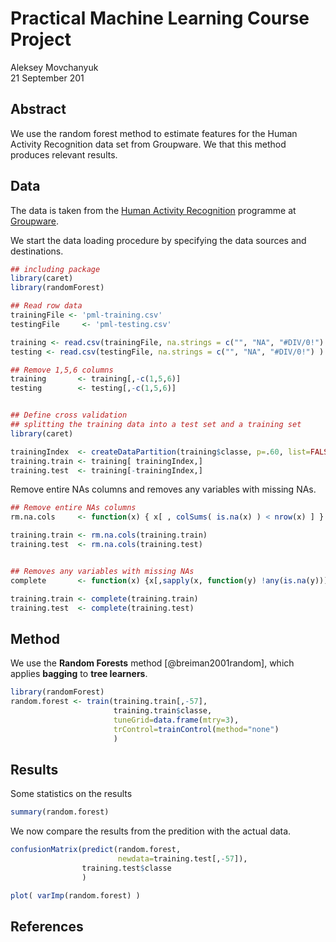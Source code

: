 Practical Machine Learning Course Project
========================================================
Aleksey Movchanyuk  
21 September 201


## Abstract
We use the random forest method to estimate features for the Human Activity Recognition data set from Groupware. We that this method produces relevant results.


## Data
The data is taken from the [Human Activity Recognition](http://groupware.les.inf.puc-rio.br/har) programme at [Groupware](http://groupware.les.inf.puc-rio.br/).

We start the data loading procedure by specifying the data sources and destinations.

```r
## including package
library(caret)
library(randomForest)
```

```r
## Read row data
trainingFile <- 'pml-training.csv'
testingFile     <- 'pml-testing.csv'

training <- read.csv(trainingFile, na.strings = c("", "NA", "#DIV/0!") )
testing <- read.csv(testingFile, na.strings = c("", "NA", "#DIV/0!") )

## Remove 1,5,6 columns 
training       <- training[,-c(1,5,6)]
testing        <- testing[,-c(1,5,6)]


## Define cross validation
## splitting the training data into a test set and a training set
library(caret)

trainingIndex  <- createDataPartition(training$classe, p=.60, list=FALSE)
training.train <- training[ trainingIndex,]
training.test  <- training[-trainingIndex,]
```

Remove entire NAs columns and removes any variables with missing NAs.
```r
## Remove entire NAs columns
rm.na.cols     <- function(x) { x[ , colSums( is.na(x) ) < nrow(x) ] }

training.train <- rm.na.cols(training.train)
training.test  <- rm.na.cols(training.test)


## Removes any variables with missing NAs
complete       <- function(x) {x[,sapply(x, function(y) !any(is.na(y)))] }

training.train <- complete(training.train)
training.test  <- complete(training.test)
```


## Method
We use the **Random Forests** method [@breiman2001random], which applies **bagging** to **tree learners**. 

```r
library(randomForest)
random.forest <- train(training.train[,-57],
                       training.train$classe,
                       tuneGrid=data.frame(mtry=3),
                       trControl=trainControl(method="none")
                       )
```


## Results
Some statistics on the results

```r
summary(random.forest)
```


We now compare the results from the predition with the actual data.

```r
confusionMatrix(predict(random.forest,
                        newdata=training.test[,-57]),
                training.test$classe
                )
```

```r
plot( varImp(random.forest) )
```

## References
